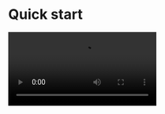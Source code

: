 # Quick start

<Video src="https://www.youtube.com/embed/RowFWxNfQhc"/>					

<Tip title="TIPS">If you need the call invitation feature, the integration method is different. Please refer to [this document](https://zegocloud.com/doc/callkit/Call%20Kit/main/Quick%20start%20(with%20call%20invitation)/eb1d3c42).</Tip>

## Integrate the SDK


### Add ZegoUIKitPrebuiltCall as dependencies


Run the following code in your project root directory :

```plaintext 
flutter pub add zego_uikit_prebuilt_call
```

### Import the SDK


Now in your Dart code, import the prebuilt Call Kit SDK.

```dart
​​​​​​​​​​​​​​​​import 'package:zego_uikit_prebuilt_call/zego_uikit_prebuilt_call.dart';
```

### Using the ZegoUIKitPrebuiltCall in your project


* Go to [ZEGOCLOUD Admin Console ](https://console.zegocloud.com/), get the `appID` and `appSign` of your project.
* Specify the `userID` and `userName` for connecting the Call Kit service.
* Create a `callID` that represents the call you want to make.
* `userID` and `callID` can only contain numbers, letters, and underlines (_).
* Users that join the call with the same `callID` can talk to each other.

```dart
class CallPage extends StatelessWidget {
  const CallPage({Key? key, required this.callID}) : super(key: key);
  final String callID;

  @override
  Widget build(BuildContext context) {
    return ZegoUIKitPrebuiltCall(
      appID: yourAppID, // Fill in the appID that you get from ZEGOCLOUD Admin Console.
      appSign: yourAppSign, // Fill in the appSign that you get from ZEGOCLOUD Admin Console.
      userID: 'user_id',
      userName: 'user_name',
      callID: callID,
      // You can also use groupVideo/groupVoice/oneOnOneVoice to make more types of calls.
      config: ZegoUIKitPrebuiltCallConfig.oneOnOneVideoCall(),
    );
  }
}
```

Now, you can make a new call by navigating to this `CallPage`.

## Configure your project


### Android


1. Modify the `compileSdkVersion` to 33 in the `your_project/android/app/build.gradle` file.

<Frame width="400"  height="auto" caption="">
  <img src="https://media-resource.spreading.io/5fa3f99cda659c8c9f2907cbb0242e6c/workspace86/compile_sdk_version.png" />
</Frame>

2. Modify the `minSdkVersion` in the same file:

```gradle build.gradle
minSdkVersion 21
```

<Frame width="400"  height="auto" caption="">
  <img src="https://media-resource.spreading.io/5fa3f99cda659c8c9f2907cbb0242e6c/workspace86/android_min_sdk_21.png" />
</Frame>

3. Modify the `kotlin` version to >= 1.8.0 and the `gradle classpath` version to 7.3.0 in the `your_project/android/app/build.gradle` file:

```gradle build.gradle
buildscript {
    ext.kotlin_version = '1.8.0'
    repositories {
        google()
        mavenCentral()
    }

    dependencies {
        classpath 'com.android.tools.build:gradle:7.3.0'
        classpath "org.jetbrains.kotlin:kotlin-gradle-plugin:$kotlin_version"

        // support notification
        classpath 'com.google.gms:google-services:4.3.14'
    }
}
```

4. Make the `gradle` version >= 7.0: In the `your_project/android/gradle/wrapper/gradle-wrapper.properties` file, modify the `distributionUrl` to `https://services.gradle.org/distributions/gradle-7.4-all.zip`.

```xml gradle-wrapper.properties
distributionUrl=https\://services.gradle.org/distributions/gradle-7.4-all.zip
```

<Frame width="400"  height="auto" caption="">
  <img src="https://media-resource.spreading.io/5fa3f99cda659c8c9f2907cbb0242e6c/workspace86/kotlin180.jpg" />
</Frame>

5. Add app permissions.

Open the file `your_project/app/src/main/AndroidManifest.xml`, and add the following code:

```html AndroidManifest.xml
<uses-permission android:name="android.permission.ACCESS_WIFI_STATE" />
<uses-permission android:name="android.permission.RECORD_AUDIO" />
<uses-permission android:name="android.permission.INTERNET" />
<uses-permission android:name="android.permission.ACCESS_NETWORK_STATE" />
<uses-permission android:name="android.permission.CAMERA" />
<uses-permission android:name="android.permission.BLUETOOTH" />
<uses-permission android:name="android.permission.MODIFY_AUDIO_SETTINGS" />
<uses-permission android:name="android.permission.WRITE_EXTERNAL_STORAGE" />
<uses-permission android:name="android.permission.READ_PHONE_STATE" />
<uses-permission android:name="android.permission.WAKE_LOCK" />
<uses-permission android:name="android.permission.VIBRATE"/>
<uses-permission android:name="android.permission.ACCESS_NOTIFICATION_POLICY"/>
<uses-permission android:name="android.permission.POST_NOTIFICATIONS"/>
<!--for bring app to foreground from background in Android 10 -->
<uses-permission android:name="android.permission.SYSTEM_ALERT_WINDOW" />
```

<Frame width="400"  height="auto" caption="">
  <img src="https://media-resource.spreading.io/5fa3f99cda659c8c9f2907cbb0242e6c/workspace86/permission_android.png" />
</Frame>

6. Prevent code obfuscation.

In your project's `your_project > android > app` folder, create a `proguard-rules.pro` file with the following content as shown below:

```plaintext
-keep class **.zego.** { *; }
```

   Add the following config code to the `release` part of the `your_project/android/app/build.gradle` file.

```plaintext
proguardFiles getDefaultProguardFile('proguard-android.txt'), 'proguard-rules.pro'
```

### iOS


1. Add app permissions.

Open the `your_project/ios/Podfile` file, and add the following to the `post_install do |installer|` part:

```plaintext
# Start of the permission_handler configuration
target.build_configurations.each do |config|
  config.build_settings['GCC_PREPROCESSOR_DEFINITIONS'] ||= [
    '$(inherited)',
    'PERMISSION_CAMERA=1',
    'PERMISSION_MICROPHONE=1',
  ]
end
# End of the permission_handler configuration
```

<Frame width="400"  height="auto" caption="">
  <img src="https://media-resource.spreading.io/5fa3f99cda659c8c9f2907cbb0242e6c/workspace86/permission_podfile.png" />
</Frame>

2. Open the `your_project/ios/Runner/Info.plist` file, and add the following to the `dict` part:

```xml
<key>NSCameraUsageDescription</key>
<string>We require camera access to connect</string>
<key>NSMicrophoneUsageDescription</key>
<string>We require microphone access to connect</string>
```

<Frame width="400"  height="auto" caption="">
  <img src="https://media-resource.spreading.io/5fa3f99cda659c8c9f2907cbb0242e6c/workspace86/permission_ios.jpg" />
</Frame>

3. Disable `Build Libraries for Distribution`

Open the your_project > iOS > Runner.xcworkspace file.

Select your target project, and follow the notes on the following image to disable the `Build Libraries for Distribution`.

<Frame width="400"  height="auto" caption="">
  <img src="https://media-resource.spreading.io/5fa3f99cda659c8c9f2907cbb0242e6c/workspace86/call_disable_build_libraries_for_distribution.png" />
</Frame>


## Run & Test


Now you have finished all the steps!

You can simply click the **Run** or **Debug** to run and test your App on your device.

<Frame width="400"  height="auto" caption="">
  <img src="https://media-resource.spreading.io/5fa3f99cda659c8c9f2907cbb0242e6c/workspace86/run_flutter_project.jpg" />
</Frame>


## Related guide and resources


* [Sample code](https://github.com/ZEGOCLOUD/zego_uikit_prebuilt_call_example_flutter)
* [API reference](https://pub.dev/documentation/zego_uikit_prebuilt_call/latest/topics/APIs-topic.html)


